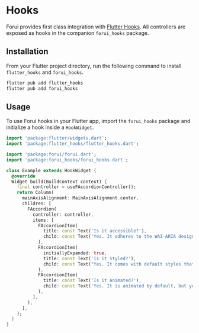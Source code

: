 
# Hooks

Forui provides first class integration with [Flutter Hooks](https://pub.dev/packages/flutter_hooks). All controllers
are exposed as hooks in the companion `forui_hooks` package.

## Installation

From your Flutter project directory, run the following command to install `flutter_hooks` and `forui_hooks`.

```bash filename="bash" copy
flutter pub add flutter_hooks
flutter pub add forui_hooks
```

## Usage

To use Forui hooks in your Flutter app, import the `forui_hooks` package and initialize a hook inside a `HookWidget`.

```dart {5, 7, 10} copy
import 'package:flutter/widgets.dart';
import 'package:flutter_hooks/flutter_hooks.dart';

import 'package:forui/forui.dart';
import 'package:forui_hooks/forui_hooks.dart';

class Example extends HookWidget {
  @override
  Widget build(BuildContext context) {
    final controller = useFAccordionController();
    return Column(
      mainAxisAlignment: MainAxisAlignment.center,
      children: [
        FAccordion(
          controller: controller,
          items: [
            FAccordionItem(
              title: const Text('Is it accessible?'),
              child: const Text('Yes. It adheres to the WAI-ARIA design pattern.'),
            ),
            FAccordionItem(
              initiallyExpanded: true,
              title: const Text('Is it Styled?'),
              child: const Text("Yes. It comes with default styles that matches the other components' aesthetics"),
            ),
            FAccordionItem(
              title: const Text('Is it Animated?'),
              child: const Text('Yes. It is animated by default, but you can disable it if you prefer'),
            ),
          ],
        ),
      ],
    );
  }
}
```
